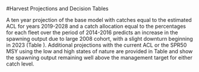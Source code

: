 
<!-- **************HARVEST PROJECTIONS AND DECISION TABLE****************** -->
#Harvest Projections and Decision Tables

A ten year projection of the base model with catches equal to the estimated ACL for years 2019-2028 and a catch allocation equal to the percentages for each fleet over the period of 2014-2016 predicts an increase in the spawning output due to large 2008 cohort, with a slight downturn beginning in 2023 (Table \ref{tab:Forecast_mod1}). Additional projections with the current ACL or the SPR50 MSY using the low and high states of nature are provided in Table \ref{tab:Decision_table_mod1_back} and show the spawning output remaining well above the management target for either catch level.